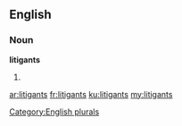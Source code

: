 ==English==

===Noun===
'''litigants'''

# {{plural of|[[litigant]]}}

[[Category:English plurals]]

[[ar:litigants]]
[[fr:litigants]]
[[ku:litigants]]
[[my:litigants]]